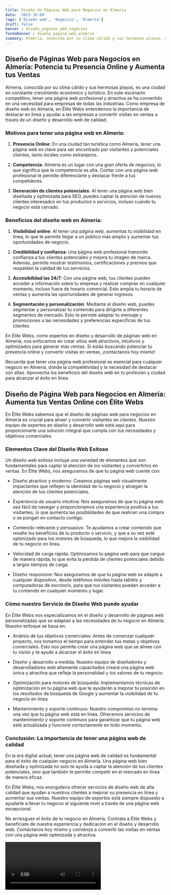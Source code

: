 ```yaml
---
title: Diseño de Páginas Web para Negocios en Almería
date: '2023-10-04'
tags: ['Diseño web', 'Negocios', 'Almería']
draft: false
banner : diseño_paginas_web_negocios
fondoBanner : diseño_pagina_web_almería
summary: Almería, conocida por su clima cálido y sus hermosas playas, es una ciudad en constante crecimiento económico y turístico. En este escenario competitivo, tener una página web profesional y atractiva se ha convertido en una necesidad para empresas de todas las industrias. Como empresa de diseño web en Almería, en Élite Webs entendemos la importancia de destacar en línea y ayudar a las empresas a convertir visitas en ventas a través de un diseño y desarrollo web de calidad.
---
```


## Diseño de Páginas Web para Negocios en Almería: Potencia tu Presencia Online y Aumenta tus Ventas

Almería, conocida por su clima cálido y sus hermosas playas, es una ciudad en constante crecimiento económico y turístico. En este escenario competitivo, tener una página web profesional y atractiva se ha convertido en una necesidad para empresas de todas las industrias. Como empresa de diseño web en Almería, en Élite Webs entendemos la importancia de destacar en línea y ayudar a las empresas a convertir visitas en ventas a través de un diseño y desarrollo web de calidad.

### Motivos para tener una página web en Almería:

1. **Presencia Online**: En una ciudad tan turística como Almería, tener una página web es clave para ser encontrado por visitantes y potenciales clientes, tanto locales como extranjeros.

2. **Competencia**: Almería es un lugar con una gran oferta de negocios, lo que significa que la competencia es alta. Contar con una página web profesional te permite diferenciarte y destacar frente a tus competidores.

3. **Generación de clientes potenciales**: Al tener una página web bien diseñada y optimizada para SEO, puedes captar la atención de nuevos clientes interesados en tus productos o servicios, incluso cuando tu negocio está cerrado.

### Beneficios del diseño web en Almería:

1. **Visibilidad online**: Al tener una página web, aumentas tu visibilidad en línea, lo que te permite llegar a un público más amplio y aumentar tus oportunidades de negocio.

2. **Credibilidad y confianza**: Una página web profesional transmite confianza a tus clientes potenciales y mejora tu imagen de marca. Además, permite mostrar testimonios, certificaciones y premios que respalden la calidad de tus servicios.

3. **Accesibilidad las 24/7**: Con una página web, tus clientes pueden acceder a información sobre tu empresa y realizar compras en cualquier momento, incluso fuera de horario comercial. Esto amplía tu horario de ventas y aumenta las oportunidades de generar ingresos.

4. **Segmentación y personalización**: Mediante el diseño web, puedes segmentar y personalizar tu contenido para dirigirte a diferentes segmentos de mercado. Esto te permite adaptar tu mensaje y promociones a las necesidades y preferencias específicas de tus clientes.

En Élite Webs, como expertos en diseño y desarrollo de páginas web en Almería, nos enfocamos en crear sitios web atractivos, intuitivos y optimizados para generar más ventas. Si estás buscando potenciar tu presencia online y convertir visitas en ventas, ¡contáctanos hoy mismo!

Recuerda que tener una página web profesional es esencial para cualquier negocio en Almería, donde la competitividad y la necesidad de destacar son altas. Aprovecha los beneficios del diseño web en tu profesión y ciudad para alcanzar el éxito en línea.

<GifSeo />

<Cta />

## Diseño de Página Web para Negocios en Almería: Aumenta tus Ventas Online con Élite Webs

En Élite Webs sabemos que el diseño de páginas web para negocios en Almería es crucial para atraer y convertir visitantes en clientes. Nuestro equipo de expertos en diseño y desarrollo web está aquí para proporcionarte una solución integral que cumpla con tus necesidades y objetivos comerciales.

### Elementos Clave del Diseño Web Exitoso

Un diseño web exitoso incluye una variedad de elementos que son fundamentales para captar la atención de los visitantes y convertirlos en ventas. En Élite Webs, nos aseguramos de que tu página web cuente con:

- Diseño atractivo y moderno: Creamos páginas web visualmente impactantes que reflejen la identidad de tu negocio y atraigan la atención de tus clientes potenciales.

- Experiencia de usuario intuitiva: Nos aseguramos de que tu página web sea fácil de navegar y proporcionamos una experiencia positiva a tus visitantes, lo que aumenta las posibilidades de que realicen una compra o se pongan en contacto contigo.

- Contenido relevante y persuasivo: Te ayudamos a crear contenido que resalte los beneficios de tu producto o servicio, y que a su vez esté optimizado para los motores de búsqueda, lo que mejora la visibilidad de tu negocio en línea.

- Velocidad de carga rápida: Optimizamos tu página web para que cargue de manera rápida, lo que evita la pérdida de clientes potenciales debido a largos tiempos de carga.

- Diseño responsive: Nos aseguramos de que tu página web se adapte a cualquier dispositivo, desde teléfonos móviles hasta tablets y computadoras de escritorio, para que tus visitantes puedan acceder a tu contenido en cualquier momento y lugar.

### Cómo nuestro Servicio de Diseño Web puede ayudar

En Élite Webs nos especializamos en el diseño y desarrollo de páginas web personalizadas que se adaptan a las necesidades de tu negocio en Almería. Nuestro enfoque se basa en:

- Análisis de tus objetivos comerciales: Antes de comenzar cualquier proyecto, nos tomamos el tiempo para entender tus metas y objetivos comerciales. Esto nos permite crear una página web que se alinee con tu visión y te ayude a alcanzar el éxito en línea.

- Diseño y desarrollo a medida: Nuestro equipo de diseñadores y desarrolladores web altamente capacitados creará una página web única y atractiva que refleje la personalidad y los valores de tu negocio.

- Optimización para motores de búsqueda: Implementamos técnicas de optimización en tu página web que te ayudarán a mejorar tu posición en los resultados de búsqueda de Google y aumentar la visibilidad de tu negocio en línea.

- Mantenimiento y soporte continuos: Nuestro compromiso no termina una vez que tu página web está en línea. Ofrecemos servicios de mantenimiento y soporte continuos para garantizar que tu página web esté actualizada y funcione correctamente en todo momento.

### Conclusión: La importancia de tener una página web de calidad

En la era digital actual, tener una página web de calidad es fundamental para el éxito de cualquier negocio en Almería. Una página web bien diseñada y optimizada no solo te ayuda a captar la atención de tus clientes potenciales, sino que también te permite competir en el mercado en línea de manera eficaz.

En Élite Webs, nos enorgullece ofrecer servicios de diseño web de alta calidad que ayudan a nuestros clientes a mejorar su presencia en línea y aumentar sus ventas. Nuestro equipo de expertos está siempre dispuesto a ayudarte a llevar tu negocio al siguiente nivel a través de una página web excepcional.

No arriesgues el éxito de tu negocio en Almería. Contrata a Élite Webs y benefíciate de nuestra experiencia y dedicación en el diseño y desarrollo web. Contáctanos hoy mismo y comienza a convertir las visitas en ventas con una página web optimizada y atractiva.

<Video />

<CtaBot job='Negocios' city='Almería'/>

<Gmaps query='Almería+españa+maps' />